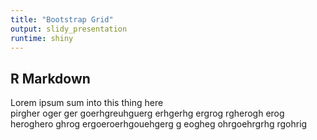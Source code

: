 ```yaml
---
title: "Bootstrap Grid"
output: slidy_presentation
runtime: shiny
---
```


<!-- # ```{r setup, include=FALSE} -->
<!-- # knitr::opts_chunk$set(echo = TRUE) -->
<!-- # ``` -->

## R Markdown

<div class="row">
  <div class="col-md-8">Lorem ipsum sum into this thing here</div>
  <div class="col-md-4">pirgher oger ger goerhgreuhguerg erhgerhg ergrog rgherogh erog heroghero ghrog ergoeroerhgouehgerg g eogheg  ohrgoehrgrhg rgohrig</div>
</div>